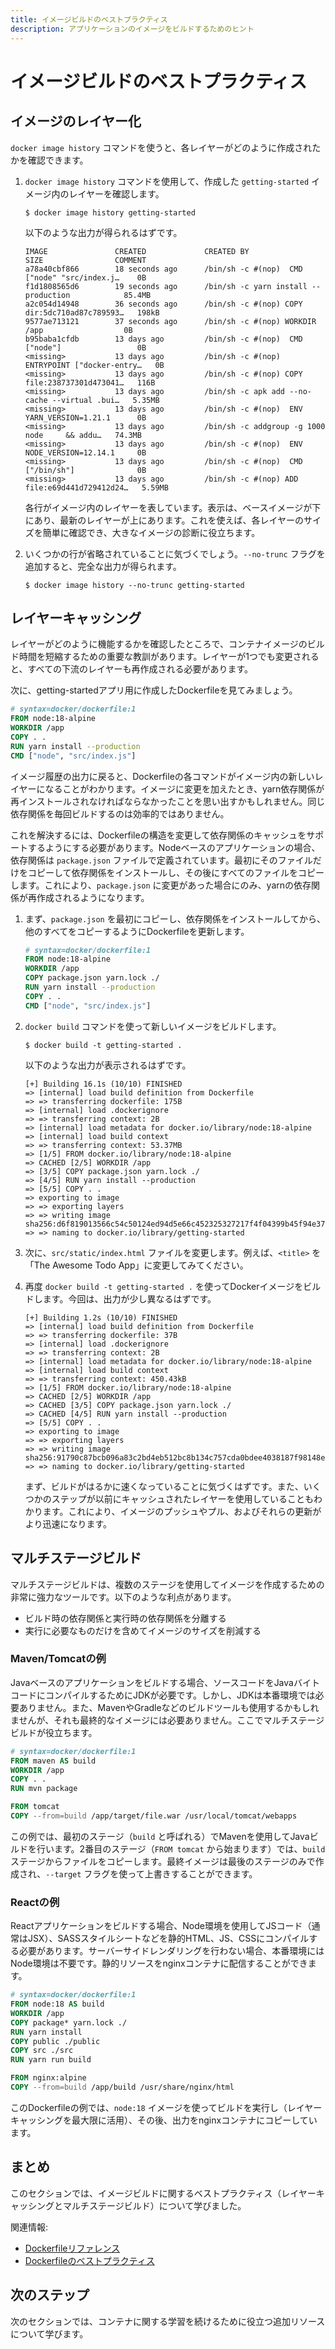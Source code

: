 ```yaml
---
title: イメージビルドのベストプラクティス
description: アプリケーションのイメージをビルドするためのヒント
---
```


# イメージビルドのベストプラクティス

## イメージのレイヤー化

`docker image history` コマンドを使うと、各レイヤーがどのように作成されたかを確認できます。

1. `docker image history` コマンドを使用して、作成した `getting-started` イメージ内のレイヤーを確認します。

    ```console
    $ docker image history getting-started
    ```

    以下のような出力が得られるはずです。

    ```plaintext
    IMAGE               CREATED             CREATED BY                                      SIZE                COMMENT
    a78a40cbf866        18 seconds ago      /bin/sh -c #(nop)  CMD ["node" "src/index.j…    0B                  
    f1d1808565d6        19 seconds ago      /bin/sh -c yarn install --production            85.4MB              
    a2c054d14948        36 seconds ago      /bin/sh -c #(nop) COPY dir:5dc710ad87c789593…   198kB               
    9577ae713121        37 seconds ago      /bin/sh -c #(nop) WORKDIR /app                  0B                  
    b95baba1cfdb        13 days ago         /bin/sh -c #(nop)  CMD ["node"]                 0B                  
    <missing>           13 days ago         /bin/sh -c #(nop)  ENTRYPOINT ["docker-entry…   0B                  
    <missing>           13 days ago         /bin/sh -c #(nop) COPY file:238737301d473041…   116B                
    <missing>           13 days ago         /bin/sh -c apk add --no-cache --virtual .bui…   5.35MB              
    <missing>           13 days ago         /bin/sh -c #(nop)  ENV YARN_VERSION=1.21.1      0B                  
    <missing>           13 days ago         /bin/sh -c addgroup -g 1000 node     && addu…   74.3MB              
    <missing>           13 days ago         /bin/sh -c #(nop)  ENV NODE_VERSION=12.14.1     0B                  
    <missing>           13 days ago         /bin/sh -c #(nop)  CMD ["/bin/sh"]              0B                  
    <missing>           13 days ago         /bin/sh -c #(nop) ADD file:e69d441d729412d24…   5.59MB   
    ```

    各行がイメージ内のレイヤーを表しています。表示は、ベースイメージが下にあり、最新のレイヤーが上にあります。これを使えば、各レイヤーのサイズを簡単に確認でき、大きなイメージの診断に役立ちます。

2. いくつかの行が省略されていることに気づくでしょう。`--no-trunc` フラグを追加すると、完全な出力が得られます。

    ```console
    $ docker image history --no-trunc getting-started
    ```

## レイヤーキャッシング

レイヤーがどのように機能するかを確認したところで、コンテナイメージのビルド時間を短縮するための重要な教訓があります。レイヤーが1つでも変更されると、すべての下流のレイヤーも再作成される必要があります。

次に、getting-startedアプリ用に作成したDockerfileを見てみましょう。

```dockerfile
# syntax=docker/dockerfile:1
FROM node:18-alpine
WORKDIR /app
COPY . .
RUN yarn install --production
CMD ["node", "src/index.js"]
```

イメージ履歴の出力に戻ると、Dockerfileの各コマンドがイメージ内の新しいレイヤーになることがわかります。イメージに変更を加えたとき、yarn依存関係が再インストールされなければならなかったことを思い出すかもしれません。同じ依存関係を毎回ビルドするのは効率的ではありません。

これを解決するには、Dockerfileの構造を変更して依存関係のキャッシュをサポートするようにする必要があります。Nodeベースのアプリケーションの場合、依存関係は `package.json` ファイルで定義されています。最初にそのファイルだけをコピーして依存関係をインストールし、その後にすべてのファイルをコピーします。これにより、`package.json` に変更があった場合にのみ、yarnの依存関係が再作成されるようになります。

1. まず、`package.json` を最初にコピーし、依存関係をインストールしてから、他のすべてをコピーするようにDockerfileを更新します。

   ```dockerfile
   # syntax=docker/dockerfile:1
   FROM node:18-alpine
   WORKDIR /app
   COPY package.json yarn.lock ./
   RUN yarn install --production
   COPY . .
   CMD ["node", "src/index.js"]
   ```

2. `docker build` コマンドを使って新しいイメージをビルドします。

    ```console
    $ docker build -t getting-started .
    ```

    以下のような出力が表示されるはずです。

    ```plaintext
    [+] Building 16.1s (10/10) FINISHED
    => [internal] load build definition from Dockerfile
    => => transferring dockerfile: 175B
    => [internal] load .dockerignore
    => => transferring context: 2B
    => [internal] load metadata for docker.io/library/node:18-alpine
    => [internal] load build context
    => => transferring context: 53.37MB
    => [1/5] FROM docker.io/library/node:18-alpine
    => CACHED [2/5] WORKDIR /app
    => [3/5] COPY package.json yarn.lock ./
    => [4/5] RUN yarn install --production
    => [5/5] COPY . .
    => exporting to image
    => => exporting layers
    => => writing image     sha256:d6f819013566c54c50124ed94d5e66c452325327217f4f04399b45f94e37d25
    => => naming to docker.io/library/getting-started
    ```

3. 次に、`src/static/index.html` ファイルを変更します。例えば、`<title>` を「The Awesome Todo App」に変更してみてください。

4. 再度 `docker build -t getting-started .` を使ってDockerイメージをビルドします。今回は、出力が少し異なるはずです。

    ```plaintext
    [+] Building 1.2s (10/10) FINISHED
    => [internal] load build definition from Dockerfile
    => => transferring dockerfile: 37B
    => [internal] load .dockerignore
    => => transferring context: 2B
    => [internal] load metadata for docker.io/library/node:18-alpine
    => [internal] load build context
    => => transferring context: 450.43kB
    => [1/5] FROM docker.io/library/node:18-alpine
    => CACHED [2/5] WORKDIR /app
    => CACHED [3/5] COPY package.json yarn.lock ./
    => CACHED [4/5] RUN yarn install --production
    => [5/5] COPY . .
    => exporting to image
    => => exporting layers
    => => writing image     sha256:91790c87bcb096a83c2bd4eb512bc8b134c757cda0bdee4038187f98148e2eda
    => => naming to docker.io/library/getting-started
    ```

    まず、ビルドがはるかに速くなっていることに気づくはずです。また、いくつかのステップが以前にキャッシュされたレイヤーを使用していることもわかります。これにより、イメージのプッシュやプル、およびそれらの更新がより迅速になります。

## マルチステージビルド

マルチステージビルドは、複数のステージを使用してイメージを作成するための非常に強力なツールです。以下のような利点があります。

- ビルド時の依存関係と実行時の依存関係を分離する
- 実行に必要なものだけを含めてイメージのサイズを削減する

### Maven/Tomcatの例

Javaベースのアプリケーションをビルドする場合、ソースコードをJavaバイトコードにコンパイルするためにJDKが必要です。しかし、JDKは本番環境では必要ありません。また、MavenやGradleなどのビルドツールも使用するかもしれませんが、それも最終的なイメージには必要ありません。ここでマルチステージビルドが役立ちます。

```dockerfile
# syntax=docker/dockerfile:1
FROM maven AS build
WORKDIR /app
COPY . .
RUN mvn package

FROM tomcat
COPY --from=build /app/target/file.war /usr/local/tomcat/webapps 
```

この例では、最初のステージ（`build` と呼ばれる）でMavenを使用してJavaビルドを行います。2番目のステージ（`FROM tomcat` から始まります）では、`build` ステージからファイルをコピーします。最終イメージは最後のステージのみで作成され、`--target` フラグを使って上書きすることができます。

### Reactの例

Reactアプリケーションをビルドする場合、Node環境を使用してJSコード（通常はJSX）、SASSスタイルシートなどを静的HTML、JS、CSSにコンパイルする必要があります。サーバーサイドレンダリングを行わない場合、本番環境にはNode環境は不要です。静的リソースをnginxコンテナに配信することができます。

```dockerfile
# syntax=docker/dockerfile:1
FROM node:18 AS build
WORKDIR /app
COPY package* yarn.lock ./
RUN yarn install
COPY public ./public
COPY src ./src
RUN yarn run build

FROM nginx:alpine
COPY --from=build /app/build /usr/share/nginx/html
```

このDockerfileの例では、`node:18` イメージを使ってビルドを実行し（レイヤーキャッシングを最大限に活用）、その後、出力をnginxコンテナにコピーしています。

## まとめ

このセクションでは、イメージビルドに関するベストプラクティス（レイヤーキャッシングとマルチステージビルド）について学びました。

関連情報:
 - [Dockerfileリファレンス](https://docs.docker.com/reference/dockerfile/)
 - [Dockerfileのベストプラクティス](https://docs.docker.com/manuals/build/building/best-practices)

## 次のステップ

次のセクションでは、コンテナに関する学習を続けるために役立つ追加リソースについて学びます。
